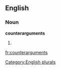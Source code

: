 
==English==

===Noun===
'''counterarguments'''

# {{plural of|[[counterargument]]}}

[[Category:English plurals]]

[[fr:counterarguments]]